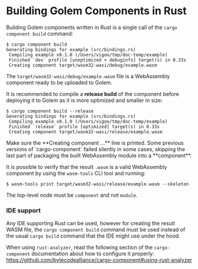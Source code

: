 
# Building Golem Components in Rust

Building Golem components written in Rust is a single call of the `cargo component build` command:

```shell
$ cargo component build
Generating bindings for example (src/bindings.rs)
 Compiling example v0.1.0 (/Users/vigoo/tmp/doc-temp/example)
 Finished `dev` profile [unoptimized + debuginfo] target(s) in 0.33s
 Creating component target/wasm32-wasi/debug/example.wasm
```

The `target/wasm32-wasi/debug/example.wasm` file is a WebAssembly component ready to be uploaded to Golem.

It is recommended to compile a **release build** of the component before deploying it to Golem as it is more optimized and smaller in size:

```shell
$ cargo component build --release
Generating bindings for example (src/bindings.rs)
 Compiling example v0.1.0 (/Users/vigoo/tmp/doc-temp/example)
 Finished `release` profile [optimized] target(s) in 0.33s
 Creating component target/wasm32-wasi/release/example.wasm
```

<Callout type="warning">
Make sure the **Creating component ...** line is printed. Some previous versions of `cargo-component` failed silently in some cases, skipping the last part of packaging the built WebAssembly module into a **component**.

It is possible to verify that the result `.wasm` is a valid WebAssembly component by using the `wasm-tools` CLI tool and running:

```shell
$ wasm-tools print target/wasm32-wasi/release/example.wasm --skeleton
```

The top-level node must be `component` and not `module`.

</Callout>

### IDE support

Any IDE supporting Rust can be used, however for creating the result WASM file, the `cargo component build` command must be used instead of the usual `cargo build` command that the IDE might use under the hood.

When using `rust-analyzer`, read the following section of the `cargo-component` documentation about how to configure it properly: https://github.com/bytecodealliance/cargo-component#using-rust-analyzer
